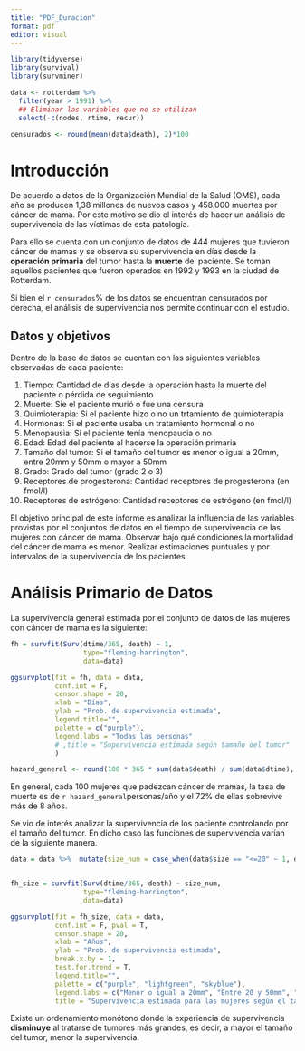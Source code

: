 ---
title: "PDF_Duracion"
format: pdf
editor: visual
---
```{r, echo=FALSE}
library(tidyverse)
library(survival)
library(survminer)

data <- rotterdam %>%
  filter(year > 1991) %>%
  ## Eliminar las variables que no se utilizan
  select(-c(nodes, rtime, recur))

censurados <- round(mean(data$death), 2)*100
```

# Introducción

De acuerdo a datos de la Organización Mundial de la Salud (OMS), cada año se producen 1,38 millones de nuevos casos y 458.000 muertes por cáncer de mama. Por este motivo se dio el interés de hacer un análisis de supervivencia de las víctimas de esta patología.

Para ello se cuenta con un conjunto de datos de 444 mujeres que tuvieron cáncer de mamas y se observa su supervivencia en días desde la **operación primaria** del tumor hasta la **muerte** del paciente. Se toman aquellos pacientes que fueron operados en 1992 y 1993 en la ciudad de Rotterdam.

Si bien el `r censurados`% de los datos se encuentran censurados por derecha, el análisis de supervivencia nos permite continuar con el estudio.

## Datos y objetivos

Dentro de la base de datos se cuentan con las siguientes variables observadas de cada paciente:

1.  Tiempo: Cantidad de días desde la operación hasta la muerte del paciente o pérdida de seguimiento
2.  Muerte: Sie el paciente murió o fue una censura
3.  Quimioterapia: Si el paciente hizo o no un trtamiento de quimioterapia
4.  Hormonas: Si el paciente usaba un tratamiento hormonal o no
5.  Menopausia: Si el paciente tenía menopaucia o no
6.  Edad: Edad del paciente al hacerse la operación primaria
7.  Tamaño del tumor: Si el tamaño del tumor es menor o igual a 20mm, entre 20mm y 50mm o mayor a 50mm
8.  Grado: Grado del tumor (grado 2 o 3)
9.  Receptores de progesterona: Cantidad receptores de progesterona (en fmol/l)
10. Receptores de estrógeno: Cantidad receptores de estrógeno (en fmol/l)

El objetivo principal de este informe es analizar la influencia de las variables provistas por el conjuntos de datos en el tiempo de supervivencia de las mujeres con cáncer de mama. Observar bajo qué condiciones la mortalidad del cáncer de mama es menor. Realizar estimaciones puntuales y por intervalos de la supervivencia de los pacientes.

# Análisis Primario de Datos

La supervivencia general estimada por el conjunto de datos de las mujeres con cáncer de mama es la siguiente:

```{r, fig.cap = "Supervivencia estimada de las mujeres con cáncer de mama"}
fh = survfit(Surv(dtime/365, death) ~ 1, 
                  type="fleming-harrington", 
                  data=data)

ggsurvplot(fit = fh, data = data,
           conf.int = F,
           censor.shape = 20, 
           xlab = "Días", 
           ylab = "Prob. de supervivencia estimada",
           legend.title="",
           palette = c("purple"),
           legend.labs = "Todas las personas"
           # ,title = "Supervivencia estimada según tamaño del tumor"
           )

hazard_general <- round(100 * 365 * sum(data$death) / sum(data$dtime), 2)
```

En general, cada 100 mujeres que padezcan cáncer de mamas, la tasa de muerte es de `r hazard_general`personas/año  y el 72% de ellas sobrevive más de 8 años.

Se vio de interés analizar la supervivencia de los paciente controlando por el tamaño del tumor. En dicho caso las funciones de supervivencia varían de la siguiente manera.

```{r}
data = data %>%  mutate(size_num = case_when(data$size == "<=20" ~ 1, data$size == "20-50" ~ 2, data$size == ">50" ~ 3)) 


fh_size = survfit(Surv(dtime/365, death) ~ size_num, 
                  type="fleming-harrington", 
                  data=data)

ggsurvplot(fit = fh_size, data = data,
           conf.int = F, pval = T,
           censor.shape = 20, 
           xlab = "Años", 
           ylab = "Prob. de supervivencia estimada",
           break.x.by = 1,
           test.for.trend = T,
           legend.title="",
           palette = c("purple", "lightgreen", "skyblue"),
           legend.labs = c("Menor o igual a 20mm", "Entre 20 y 50mm", "Mayor a 50mm"),
           title = "Supervivencia estimada para las mujeres según el tamaño del tumor")
```

Existe un ordenamiento monótono donde la experiencia de supervivencia **disminuye** al tratarse de tumores más grandes, es decir, a mayor el tamaño del tumor, menor la supervivencia.